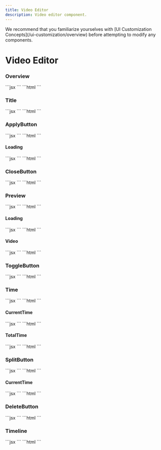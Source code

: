 ```yaml
---
title: Video Editor
description: Video editor component.
---
```


<Note>
We recommend that you familiarize yourselves with [UI Customization Concepts](/ui-customization/overview) before attempting to modify any components.
</Note>

# Video Editor

### Overview
<Tabs>
<Tab title="React / Next.js">
```jsx
<VeltWireframe>
    <VeltVideoEditorPlayerWireframe>
        <VeltVideoEditorPlayerWireframe.Title />
        <VeltVideoEditorPlayerWireframe.ApplyButton />
        <VeltVideoEditorPlayerWireframe.CloseButton />
        <VeltVideoEditorPlayerWireframe.Preview />
        <VeltVideoEditorPlayerWireframe.ToggleButton />
        <VeltVideoEditorPlayerWireframe.Time />
        <VeltVideoEditorPlayerWireframe.SplitButton />
        <VeltVideoEditorPlayerWireframe.DeleteButton />
        <VeltVideoEditorPlayerWireframe.Timeline />
    </VeltVideoEditorPlayerWireframe>
</VeltWireframe>
```
</Tab>
<Tab title="Other Frameworks">
```html
<velt-wireframe style="display:none;">
    <velt-video-editor-player-wireframe>
        <velt-video-editor-player-title-wireframe></velt-video-editor-player-title-wireframe>
        <velt-video-editor-player-apply-button-wireframe></velt-video-editor-player-apply-button-wireframe>
        <velt-video-editor-player-close-button-wireframe></velt-video-editor-player-close-button-wireframe>
        <velt-video-editor-player-preview-wireframe></velt-video-editor-player-preview-wireframe>
        <velt-video-editor-player-toggle-button-wireframe></velt-video-editor-player-toggle-button-wireframe>
        <velt-video-editor-player-time-wireframe></velt-video-editor-player-time-wireframe>
        <velt-video-editor-player-split-button-wireframe></velt-video-editor-player-split-button-wireframe>
        <velt-video-editor-player-delete-button-wireframe></velt-video-editor-player-delete-button-wireframe>
        <velt-video-editor-player-timeline-wireframe></velt-video-editor-player-timeline-wireframe>
    </velt-video-editor-player-wireframe>
</velt-wireframe>
```
</Tab>
</Tabs>

### Title
<Tabs>
<Tab title="React / Next.js">
```jsx
<VeltWireframe>
    <VeltVideoEditorPlayerWireframe.Title />
</VeltWireframe>
```
</Tab>
<Tab title="Other Frameworks">
```html
<velt-wireframe style="display:none;">
    <velt-video-editor-player-title-wireframe></velt-video-editor-player-title-wireframe>
</velt-wireframe>
```
</Tab>
</Tabs>

### ApplyButton
<Tabs>
<Tab title="React / Next.js">
```jsx
<VeltWireframe>
    <VeltVideoEditorPlayerWireframe.ApplyButton>
        <VeltVideoEditorPlayerWireframe.ApplyButton.Loading />
    </VeltVideoEditorPlayerWireframe.ApplyButton>
</VeltWireframe>
```
</Tab>
<Tab title="Other Frameworks">
```html
<velt-wireframe style="display:none;">
    <velt-video-editor-player-apply-button-wireframe>
        <velt-video-editor-player-apply-button-loading-wireframe></velt-video-editor-player-apply-button-loading-wireframe>
    </velt-video-editor-player-apply-button-wireframe>
</velt-wireframe>
```
</Tab>
</Tabs>

#### Loading
<Tabs>
<Tab title="React / Next.js">
```jsx
<VeltWireframe>
    <VeltVideoEditorPlayerWireframe.ApplyButton.Loading />
</VeltWireframe>
```
</Tab>
<Tab title="Other Frameworks">
```html
<velt-wireframe style="display:none;">
    <velt-video-editor-player-apply-button-loading-wireframe></velt-video-editor-player-apply-button-loading-wireframe>
</velt-wireframe>
```
</Tab>
</Tabs>

### CloseButton
<Tabs>
<Tab title="React / Next.js">
```jsx
<VeltWireframe>
    <VeltVideoEditorPlayerWireframe.CloseButton />
</VeltWireframe>
```
</Tab>
<Tab title="Other Frameworks">
```html
<velt-wireframe style="display:none;">
    <velt-video-editor-player-close-button-wireframe></velt-video-editor-player-close-button-wireframe>
</velt-wireframe>
```
</Tab>
</Tabs>

### Preview
<Tabs>
<Tab title="React / Next.js">
```jsx
<VeltWireframe>
    <VeltVideoEditorPlayerWireframe.Preview>
        <VeltVideoEditorPlayerWireframe.Preview.Loading />
        <VeltVideoEditorPlayerWireframe.Preview.Video />
    </VeltVideoEditorPlayerWireframe.Preview>
</VeltWireframe>
```
</Tab>
<Tab title="Other Frameworks">
```html
<velt-wireframe style="display:none;">
    <velt-video-editor-player-preview-wireframe>
        <velt-video-editor-player-preview-loading-wireframe></velt-video-editor-player-preview-loading-wireframe>
        <velt-video-editor-player-preview-video-wireframe></velt-video-editor-player-preview-video-wireframe>
    </velt-video-editor-player-preview-wireframe>
</velt-wireframe>
```
</Tab>
</Tabs>

#### Loading
<Tabs>
<Tab title="React / Next.js">
```jsx
<VeltWireframe>
    <VeltVideoEditorPlayerWireframe.Preview.Loading />
</VeltWireframe>
```
</Tab>
<Tab title="Other Frameworks">
```html
<velt-wireframe style="display:none;">
    <velt-video-editor-player-preview-loading-wireframe></velt-video-editor-player-preview-loading-wireframe>
</velt-wireframe>
```
</Tab>
</Tabs>

#### Video
<Tabs>
<Tab title="React / Next.js">
```jsx
<VeltWireframe>
    <VeltVideoEditorPlayerWireframe.Preview.Video />
</VeltWireframe>
```
</Tab>
<Tab title="Other Frameworks">
```html
<velt-wireframe style="display:none;">
    <velt-video-editor-player-preview-video-wireframe></velt-video-editor-player-preview-video-wireframe>
</velt-wireframe>
```
</Tab>
</Tabs>

### ToggleButton
<Tabs>
<Tab title="React / Next.js">
```jsx
<VeltWireframe>
    <VeltVideoEditorPlayerWireframe.ToggleButton />
</VeltWireframe>
```
</Tab>
<Tab title="Other Frameworks">
```html
<velt-wireframe style="display:none;">
    <velt-video-editor-player-toggle-button-wireframe></velt-video-editor-player-toggle-button-wireframe>
</velt-wireframe>
```
</Tab>
</Tabs>

### Time
<Tabs>
<Tab title="React / Next.js">
```jsx
<VeltWireframe>
    <VeltVideoEditorPlayerWireframe.Time>
        <VeltVideoEditorPlayerWireframe.CurrentTime />
        <VeltVideoEditorPlayerWireframe.TotalTime />
    </VeltVideoEditorPlayerWireframe.Time>
</VeltWireframe>
```
</Tab>
<Tab title="Other Frameworks">
```html
<velt-wireframe style="display:none;">
    <velt-video-editor-player-time-wireframe>
        <velt-video-editor-player-current-time-wireframe></velt-video-editor-player-current-time-wireframe>
        <velt-video-editor-player-total-time-wireframe></velt-video-editor-player-total-time-wireframe>
    </velt-video-editor-player-time-wireframe>
</velt-wireframe>
```
</Tab>
</Tabs>

#### CurrentTime
<Tabs>
<Tab title="React / Next.js">
```jsx
<VeltWireframe>
    <VeltVideoEditorPlayerWireframe.CurrentTime />
</VeltWireframe>
```
</Tab>
<Tab title="Other Frameworks">
```html
<velt-wireframe style="display:none;">
    <velt-video-editor-player-current-time-wireframe></velt-video-editor-player-current-time-wireframe>
</velt-wireframe>
```
</Tab>
</Tabs>

#### TotalTime
<Tabs>
<Tab title="React / Next.js">
```jsx
<VeltWireframe>
    <VeltVideoEditorPlayerWireframe.TotalTime />
</VeltWireframe>
```
</Tab>
<Tab title="Other Frameworks">
```html
<velt-wireframe style="display:none;">
    <velt-video-editor-player-total-time-wireframe></velt-video-editor-player-total-time-wireframe>
</velt-wireframe>
```
</Tab>
</Tabs>

### SplitButton
<Tabs>
<Tab title="React / Next.js">
```jsx
<VeltWireframe>
    <VeltVideoEditorPlayerWireframe.SplitButton>
        <VeltVideoEditorPlayerWireframe.CurrentTime />
    </VeltVideoEditorPlayerWireframe.SplitButton>
</VeltWireframe>
```
</Tab>
<Tab title="Other Frameworks">
```html
<velt-wireframe style="display:none;">
    <velt-video-editor-player-split-button-wireframe>
        <velt-video-editor-player-current-time-wireframe></velt-video-editor-player-current-time-wireframe>
    </velt-video-editor-player-split-button-wireframe>
</velt-wireframe>
```
</Tab>
</Tabs>

#### CurrentTime
<Tabs>
<Tab title="React / Next.js">
```jsx
<VeltWireframe>
    <VeltVideoEditorPlayerWireframe.CurrentTime />
</VeltWireframe>
```
</Tab>
<Tab title="Other Frameworks">
```html
<velt-wireframe style="display:none;">
    <velt-video-editor-player-current-time-wireframe></velt-video-editor-player-current-time-wireframe>
</velt-wireframe>
```
</Tab>
</Tabs>

### DeleteButton
<Tabs>
<Tab title="React / Next.js">
```jsx
<VeltWireframe>
    <VeltVideoEditorPlayerWireframe.DeleteButton />
</VeltWireframe>
```
</Tab>
<Tab title="Other Frameworks">
```html
<velt-wireframe style="display:none;">
    <velt-video-editor-player-delete-button-wireframe></velt-video-editor-player-delete-button-wireframe>
</velt-wireframe>
```
</Tab>
</Tabs>

### Timeline
<Tabs>
<Tab title="React / Next.js">
```jsx
<VeltWireframe>
    <VeltVideoEditorPlayerWireframe.Timeline />
</VeltWireframe>
```
</Tab>
<Tab title="Other Frameworks">
```html
<velt-wireframe style="display:none;">
    <velt-video-editor-player-timeline-wireframe></velt-video-editor-player-timeline-wireframe>
</velt-wireframe>
```
</Tab>
</Tabs>

